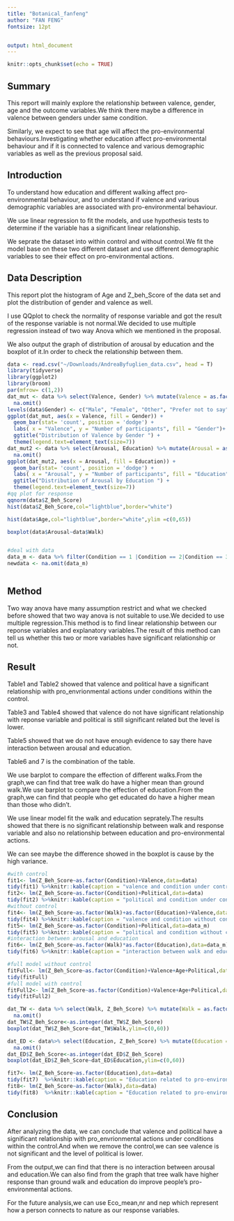 ```yaml
---
title: "Botanical_fanfeng"
author: "FAN FENG"
fontsize: 12pt


output: html_document
---
```


```r
knitr::opts_chunk$set(echo = TRUE)
```

## Summary
This report will mainly explore the relationship between valence, gender, age and the outcome variables.We think there maybe a difference in valence between genders under same condition.

Similarly, we expect to see that age will affect the pro-environmental behaviours.Investigating whether education affect pro-environmental behaviour and if it is connected to valence and various demographic variables as well as the previous proposal said.

## Introduction
To understand how  education and different walking affect pro-environmental behaviour, and to understand if valence and various demographic variables are associated with pro-environmental behaviour.

We use linear regression to fit the models, and use hypothesis tests to determine if the variable has a significant linear relationship.

We seprate the dataset into within control and without control.We fit the model base on these two different dataset and use different demographic variables to see their effect on pro-environmental actions.


## Data Description
This report plot the histogram of Age and Z_beh_Score of the data set and plot the distribution of gender and valence as well.

I use QQplot to check the normality of response variable and got the result of the response variable is not normal.We decided to use multiple regression instead of two way Anova which we mentioned in the proposal.

We also output the graph of distribution of arousal by education and the boxplot of it.In order to check the relationship between them.

```r
data <- read.csv("~/Downloads/AndreaByfuglien_data.csv", head = T)
library(tidyverse)
library(ggplot2)
library(broom)
par(mfrow= c(1,2))
dat_mut <- data %>% select(Valence, Gender) %>% mutate(Valence = as.factor(Valence), Gender = as.factor(Gender)) %>% 
  na.omit()
levels(data$Gender) <- c("Male", "Female", "Other", "Prefer not to say")
ggplot(dat_mut, aes(x = Valence, fill = Gender)) + 
  geom_bar(stat= 'count', position = 'dodge') + 
  labs( x = "Valence", y = "Number of participants", fill = "Gender")+
  ggtitle("Distribution of Valence by Gender ") +
  theme(legend.text=element_text(size=7))
dat_mut2 <- data %>% select(Arousal, Education) %>% mutate(Arousal = as.factor(Arousal), Education = as.factor(Education)) %>% 
  na.omit()
ggplot(dat_mut2, aes(x = Arousal, fill = Education)) + 
  geom_bar(stat= 'count', position = 'dodge') + 
  labs( x = "Arousal", y = "Number of participants", fill = "Education")+
  ggtitle("Distribution of Arousal by Education ") +
  theme(legend.text=element_text(size=7))
#qq plot for response
qqnorm(data$Z_Beh_Score)
hist(data$Z_Beh_Score,col="lightblue",border="white")

hist(data$Age,col="lightblue",border="white",ylim =c(0,65))

boxplot(data$Arousal~data$Walk)


#deal with data
data_m <- data %>% filter(Condition == 1 |Condition == 2|Condition == 3|Condition == 4)
newdata <- na.omit(data_m)



```

## Method
Two way anova have many assumption restrict and what we checked before showed that two way anova is not suitable to use.We decided to use multiple regression.This method is to find linear relationship between our reponse variables and explanatory variables.The result of this method can tell us whether this two or more variables have significant relationship or not.

## Result
Table1 and Table2 showed that valence and political have a significant relationship with pro_envrionmental actions under conditions within the control.

Table3 and Table4 showed that valence do not have significant relationship with reponse variable and political is still significant related but the level is lower.

Table5 showed that we do not have enough evidence to say there have interaction between arousal and education.

Table6 and 7 is the combination of the table.

We use barplot to compare the effection of different walks.From the graph,we can find that tree walk do have a higher mean than ground walk.We use barplot to compare the effection of education.From the graph,we can find that people who get educated do have a higher mean than those who didn't.

We use linear model fit the walk and education seprately.The results showed that there is no significant relationship between walk and response variable and also no relationship between education and pro-environmental actions.

We can see maybe the difference showed in the boxplot is cause by the high variance.


```r
#with control
fit1<- lm(Z_Beh_Score~as.factor(Condition)+Valence,data=data)
tidy(fit1) %>%knitr::kable(caption = "valence and condition under control")
fit2<- lm(Z_Beh_Score~as.factor(Condition)+Political,data=data)
tidy(fit2) %>%knitr::kable(caption = "political and condition under control")
#without control
fit4<- lm(Z_Beh_Score~as.factor(Walk)+as.factor(Education)+Valence,data=data_m)
tidy(fit4) %>%knitr::kable(caption = "valence and condition without control")
fit5<- lm(Z_Beh_Score~as.factor(Condition)+Political,data=data_m)
tidy(fit5) %>%knitr::kable(caption = "political and condition without control")
#interaction between arousal and education
fit6<- lm(Z_Beh_Score~as.factor(Walk)*as.factor(Education),data=data_m)
tidy(fit6) %>%knitr::kable(caption = "interaction between walk and education")

#full model without control
fitFull<- lm(Z_Beh_Score~as.factor(Condition)+Valence+Age+Political,data=data_m)
tidy(fitFull)
#full model with control
fitFull2<- lm(Z_Beh_Score~as.factor(Condition)+Valence+Age+Political,data=data)
tidy(fitFull2)

dat_TW <- data %>% select(Walk, Z_Beh_Score) %>% mutate(Walk = as.factor(Walk), Z_Beh_Score = as.factor(Z_Beh_Score)) %>% 
  na.omit()
dat_TW$Z_Beh_Score<-as.integer(dat_TW$Z_Beh_Score)
boxplot(dat_TW$Z_Beh_Score~dat_TW$Walk,ylim=c(0,60))

dat_ED <- data%>% select(Education, Z_Beh_Score) %>% mutate(Education = as.factor(Education), Z_Beh_Score = as.factor(Z_Beh_Score)) %>% 
  na.omit()
dat_ED$Z_Beh_Score<-as.integer(dat_ED$Z_Beh_Score)
boxplot(dat_ED$Z_Beh_Score~dat_ED$Education,ylim=c(0,60))

fit7<- lm(Z_Beh_Score~as.factor(Education),data=data)
tidy(fit7)  %>%knitr::kable(caption = "Education related to pro-environmental actions")
fit8<- lm(Z_Beh_Score~as.factor(Walk),data=data)
tidy(fit8)  %>%knitr::kable(caption = "Education related to pro-environmental actions")
```


## Conclusion

After analyzing the data, we can conclude that valence and political have a significant relationship with pro_envrionmental actions under conditions within the control.And when we remove the control,we can see valence is not significant and the level of political is lower.

From the output,we can find that there is no interaction between arousal and education.We can also find from the graph that tree walk have higher response than ground walk and education do improve people's pro-environmental actions.

For the future analysis,we can use Eco_mean,nr and nep which represent how a person connects to nature as our response variables.
